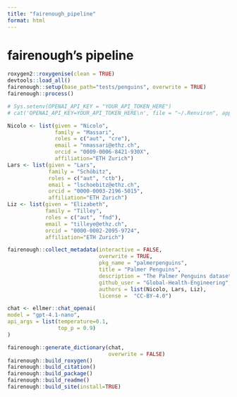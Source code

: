 ```yaml
---
title: "fairenough_pipeline"
format: html
---
```


# fairenough's pipeline

```r
roxygen2::roxygenise(clean = TRUE)
devtools::load_all()
fairenough::setup(base_path="tests/penguins", overwrite = TRUE)
fairenough::process()

# Sys.setenv(OPENAI_API_KEY = "YOUR_API_TOKEN_HERE")
# cat('OPENAI_API_KEY=YOUR_API_TOKEN_HERE\n', file = "~/.Renviron", append = TRUE)

Nicolo <- list(given = "Nicolo", 
               family = "Massari", 
               roles = c("aut", "cre"),  
               email = "nmassari@ethz.ch", 
               orcid = "0009-0006-8421-930X",
               affiliation="ETH Zurich")
Lars <- list(given = "Lars", 
             family = "Schöbitz", 
             roles = c("aut", "ctb"), 
             email = "lschoebitz@ethz.ch", 
             orcid = "0000-0003-2196-5015", 
             affiliation="ETH Zurich")
Liz <- list(given = "Elizabeth", 
            family = "Tilley", 
            roles = c("aut", "fnd"), 
            email = "tilleye@ethz.ch", 
            orcid = "0000-0002-2095-9724", 
            affiliation="ETH Zurich")

fairenough::collect_metadata(interactive = FALSE,
                             overwrite = TRUE,
                             pkg_name = "palmerpenguins",
                             title = "Palmer Penguins",
                             description = "The Palmer Penguins dataset contains penguins measurements",
                             github_user = "Global-Health-Engineering",
                             authors = list(Nicolo, Lars, Liz),
                             license =  "CC-BY-4.0")

chat <- ellmer::chat_openai(
model = "gpt-4.1-nano",
api_args = list(temperature=0.1,
                top_p = 0.9)
)

fairenough::generate_dictionary(chat,
                                overwrite = FALSE)
fairenough::build_roxygen()
fairenough::build_citation()
fairenough::build_package()
fairenough::build_readme()
fairenough::build_site(install=TRUE)
```